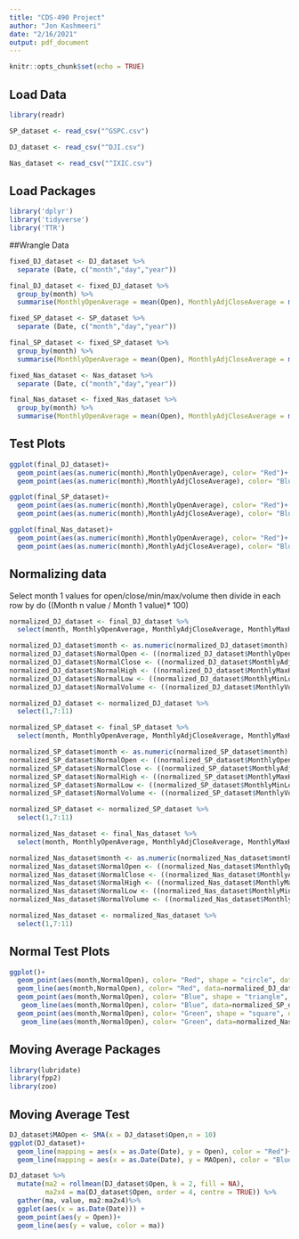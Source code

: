 ```yaml
---
title: "CDS-490 Project"
author: "Jon Kashmeeri"
date: "2/16/2021"
output: pdf_document
---
```


```r
knitr::opts_chunk$set(echo = TRUE)
```

## Load Data

```r

library(readr)

SP_dataset <- read_csv("^GSPC.csv")

DJ_dataset <- read_csv("^DJI.csv")

Nas_dataset <- read_csv("^IXIC.csv")

```


## Load Packages

```r

library('dplyr')
library('tidyverse')
library('TTR')
```


##Wrangle Data

```r

fixed_DJ_dataset <- DJ_dataset %>%
  separate (Date, c("month","day","year"))

final_DJ_dataset <- fixed_DJ_dataset %>%
  group_by(month) %>%
  summarise(MonthlyOpenAverage = mean(Open), MonthlyAdjCloseAverage = mean(`Adj Close`), MonthlyMaxHigh = max(High), MonthlyMinLow = min(Low), MonthlyVolumeAverage = mean(Volume))

```

```r

fixed_SP_dataset <- SP_dataset %>%
  separate (Date, c("month","day","year"))

final_SP_dataset <- fixed_SP_dataset %>%
  group_by(month) %>%
  summarise(MonthlyOpenAverage = mean(Open), MonthlyAdjCloseAverage = mean(`Adj Close`), MonthlyMaxHigh = max(High), MonthlyMinLow = min(Low), MonthlyVolumeAverage = mean(Volume))

```

```r

fixed_Nas_dataset <- Nas_dataset %>%
  separate (Date, c("month","day","year"))

final_Nas_dataset <- fixed_Nas_dataset %>%
  group_by(month) %>%
  summarise(MonthlyOpenAverage = mean(Open), MonthlyAdjCloseAverage = mean(`Adj Close`), MonthlyMaxHigh = max(High), MonthlyMinLow = min(Low), MonthlyVolumeAverage = mean(Volume))

```

## Test Plots

```r

ggplot(final_DJ_dataset)+
  geom_point(aes(as.numeric(month),MonthlyOpenAverage), color= "Red")+
  geom_point(aes(as.numeric(month),MonthlyAdjCloseAverage), color= "Blue")

```

```r

ggplot(final_SP_dataset)+
  geom_point(aes(as.numeric(month),MonthlyOpenAverage), color= "Red")+
  geom_point(aes(as.numeric(month),MonthlyAdjCloseAverage), color= "Blue")

```

```r

ggplot(final_Nas_dataset)+
  geom_point(aes(as.numeric(month),MonthlyOpenAverage), color= "Red")+
  geom_point(aes(as.numeric(month),MonthlyAdjCloseAverage), color= "Blue")

```


## Normalizing data

Select month 1 values for open/close/min/max/volume then divide in each row by do ((Month n value / Month 1 value)* 100)

```r
normalized_DJ_dataset <- final_DJ_dataset %>%
  select(month, MonthlyOpenAverage, MonthlyAdjCloseAverage, MonthlyMaxHigh, MonthlyMinLow, MonthlyVolumeAverage) 

normalized_DJ_dataset$month <- as.numeric(normalized_DJ_dataset$month)
normalized_DJ_dataset$NormalOpen <- ((normalized_DJ_dataset$MonthlyOpenAverage/normalized_DJ_dataset$MonthlyOpenAverage[1])*100)
normalized_DJ_dataset$NormalClose <- ((normalized_DJ_dataset$MonthlyAdjCloseAverage/normalized_DJ_dataset$MonthlyAdjCloseAverage[1])*100)
normalized_DJ_dataset$NormalHigh <- ((normalized_DJ_dataset$MonthlyMaxHigh/normalized_DJ_dataset$MonthlyMaxHigh[1])*100)
normalized_DJ_dataset$NormalLow <- ((normalized_DJ_dataset$MonthlyMinLow/normalized_DJ_dataset$MonthlyMinLow[1])*100)
normalized_DJ_dataset$NormalVolume <- ((normalized_DJ_dataset$MonthlyVolumeAverage/normalized_DJ_dataset$MonthlyVolumeAverage[1])*100)

normalized_DJ_dataset <- normalized_DJ_dataset %>%
  select(1,7:11)

```

```r
normalized_SP_dataset <- final_SP_dataset %>%
  select(month, MonthlyOpenAverage, MonthlyAdjCloseAverage, MonthlyMaxHigh, MonthlyMinLow, MonthlyVolumeAverage) 

normalized_SP_dataset$month <- as.numeric(normalized_SP_dataset$month)
normalized_SP_dataset$NormalOpen <- ((normalized_SP_dataset$MonthlyOpenAverage/normalized_SP_dataset$MonthlyOpenAverage[1])*100)
normalized_SP_dataset$NormalClose <- ((normalized_SP_dataset$MonthlyAdjCloseAverage/normalized_SP_dataset$MonthlyAdjCloseAverage[1])*100)
normalized_SP_dataset$NormalHigh <- ((normalized_SP_dataset$MonthlyMaxHigh/normalized_SP_dataset$MonthlyMaxHigh[1])*100)
normalized_SP_dataset$NormalLow <- ((normalized_SP_dataset$MonthlyMinLow/normalized_SP_dataset$MonthlyMinLow[1])*100)
normalized_SP_dataset$NormalVolume <- ((normalized_SP_dataset$MonthlyVolumeAverage/normalized_SP_dataset$MonthlyVolumeAverage[1])*100)

normalized_SP_dataset <- normalized_SP_dataset %>%
  select(1,7:11)

```

```r
normalized_Nas_dataset <- final_Nas_dataset %>%
  select(month, MonthlyOpenAverage, MonthlyAdjCloseAverage, MonthlyMaxHigh, MonthlyMinLow, MonthlyVolumeAverage) 

normalized_Nas_dataset$month <- as.numeric(normalized_Nas_dataset$month)
normalized_Nas_dataset$NormalOpen <- ((normalized_Nas_dataset$MonthlyOpenAverage/normalized_Nas_dataset$MonthlyOpenAverage[1])*100)
normalized_Nas_dataset$NormalClose <- ((normalized_Nas_dataset$MonthlyAdjCloseAverage/normalized_Nas_dataset$MonthlyAdjCloseAverage[1])*100)
normalized_Nas_dataset$NormalHigh <- ((normalized_Nas_dataset$MonthlyMaxHigh/normalized_Nas_dataset$MonthlyMaxHigh[1])*100)
normalized_Nas_dataset$NormalLow <- ((normalized_Nas_dataset$MonthlyMinLow/normalized_Nas_dataset$MonthlyMinLow[1])*100)
normalized_Nas_dataset$NormalVolume <- ((normalized_Nas_dataset$MonthlyVolumeAverage/normalized_Nas_dataset$MonthlyVolumeAverage[1])*100)

normalized_Nas_dataset <- normalized_Nas_dataset %>%
  select(1,7:11)

```


## Normal Test Plots

```r
ggplot()+
  geom_point(aes(month,NormalOpen), color= "Red", shape = "circle", data=normalized_DJ_dataset)+
  geom_line(aes(month,NormalOpen), color= "Red", data=normalized_DJ_dataset)+
  geom_point(aes(month,NormalOpen), color= "Blue", shape = "triangle", data=normalized_SP_dataset)+
   geom_line(aes(month,NormalOpen), color= "Blue", data=normalized_SP_dataset)+
  geom_point(aes(month,NormalOpen), color= "Green", shape = "square", data=normalized_Nas_dataset)+
   geom_line(aes(month,NormalOpen), color= "Green", data=normalized_Nas_dataset)
```


## Moving Average Packages

```r
library(lubridate)      
library(fpp2)           
library(zoo) 
```


## Moving Average Test

```r
DJ_dataset$MAOpen <- SMA(x = DJ_dataset$Open,n = 10) 
ggplot(DJ_dataset)+
  geom_line(mapping = aes(x = as.Date(Date), y = Open), color = "Red")+
  geom_line(mapping = aes(x = as.Date(Date), y = MAOpen), color = "Blue")

```


```r
DJ_dataset %>%
  mutate(ma2 = rollmean(DJ_dataset$Open, k = 2, fill = NA),
         ma2x4 = ma(DJ_dataset$Open, order = 4, centre = TRUE)) %>%
  gather(ma, value, ma2:ma2x4)%>%
  ggplot(aes(x = as.Date(Date))) + 
  geom_point(aes(y = Open))+
  geom_line(aes(y = value, color = ma)) 
```  
  
  
  
  




